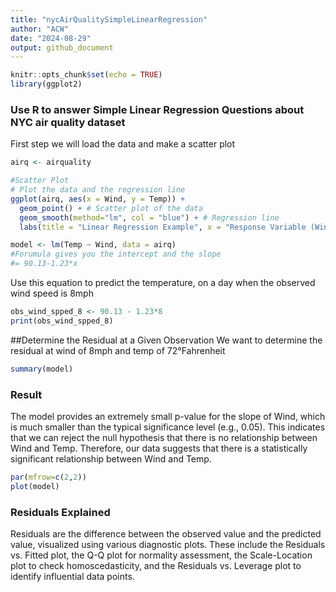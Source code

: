 ---
title: "nycAirQualitySimpleLinearRegression"
author: "ACW"
date: "2024-08-29"
output: github_document
---

```{r setup, include=FALSE}
knitr::opts_chunk$set(echo = TRUE)
library(ggplot2)
```

### Use R to answer Simple Linear Regression Questions about NYC air quality dataset

First step we will load the data and make a scatter plot

```{r, echo=FALSE}
airq <- airquality

#Scatter Plot
# Plot the data and the regression line
ggplot(airq, aes(x = Wind, y = Temp)) +
  geom_point() + # Scatter plot of the data
  geom_smooth(method="lm", col = "blue") + # Regression line
  labs(title = "Linear Regression Example", x = "Response Variable (Wind)", y = "Explanatory Variable (Temp)")

```

```{r}
model <- lm(Temp ~ Wind, data = airq)
#Forumula gives you the intercept and the slope
#= 90.13-1.23*x
```

Use this equation to predict the temperature, on a day when the observed wind speed is 8mph

```{r}
obs_wind_spped_8 <- 90.13 - 1.23*8
print(obs_wind_spped_8)
```

##Determine the Residual at a Given Observation We want to determine the residual at wind of 8mph and temp of 72°Fahrenheit

```{r, ehco=FALSE}
summary(model)
```

### Result 

The model provides an extremely small p-value for the slope of Wind, which is much smaller than the typical significance level (e.g., 0.05). This indicates that we can reject the null hypothesis that there is no relationship between Wind and Temp. Therefore, our data suggests that there is a statistically significant relationship between Wind and Temp.

```{r, echo=FALSE}
par(mfrow=c(2,2))
plot(model)
```

### Residuals Explained

Residuals are the difference between the observed value and the predicted value, visualized using various diagnostic plots. These include the Residuals vs. Fitted plot, the Q-Q plot for normality assessment, the Scale-Location plot to check homoscedasticity, and the Residuals vs. Leverage plot to identify influential data points.
